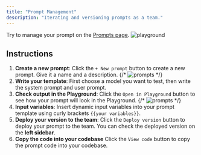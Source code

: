 ```yaml
---
title: "Prompt Management"
description: "Iterating and versioning prompts as a team."
---
```

Try to manage your prompt on the [Prompts page](https://platform.keywordsai.co/platform/prompts).
<img src="/images/platform-features/prompts/prompts.png" alt="playground"/>

## Instructions

1. **Create a new prompt**: Click the `+ New prompt` button to create a new prompt. Give it a name and a description.
{/* <img src="/images/platform-features/prompts/new-prompt.png" alt="prompts"/> */}
2. **Write your template**: First choose a model you want to test, then write the system prompt and user prompt.
3. **Check output in the Playground**: Click the `Open in Playground` button to see how your prompt will look in the Playground.
{/* <img src="/images/platform-features/prompts/open-in-playground.png" alt="prompts"/> */}
4. **Input variables**: Insert dynamic input variables into your prompt template using curly brackets `{{your variables}}`.
5. **Deploy your version to the team**: Click the `Deploy version` button to deploy your prompt to the team. You can check the deployed version on the **left sidebar**.
6. **Copy the code into your codebase** Click the `View code` button to copy the prompt code into your codebase.
